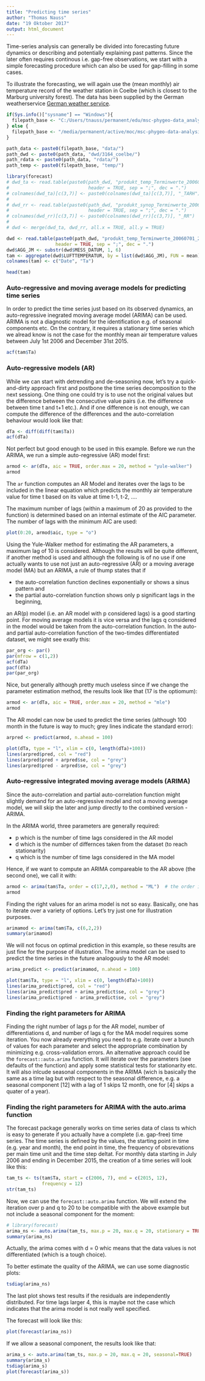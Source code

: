 ```yaml
---
title: "Predicting time series"
author: "Thomas Nauss"
date: "19 Oktober 2017"
output: html_document
---
```

Time-series analysis can generally be divided into forecasting future dynamics or describing and potentially explaining past patterns. Since the later often requires continous i.e. gap-free observations, we start with a simple forecasting procedure which can also be used for gap-filling in some cases.

To illustrate the forecasting, we will again use the (mean monthly) air temperature record of the weather station in Coelbe (which is closest to the Marburg university forest). The data has been supplied by the German weatherservice [German weather service](ftp://ftp-cdc.dwd.de/pub/CDC/observations_germany/). 

```r
if(Sys.info()["sysname"] == "Windows"){
  filepath_base <- "C:/Users/tnauss/permanent/edu/msc-phygeo-data_analysis/"
} else {
  filepath_base <- "/media/permanent/active/moc/msc-phygeo-data-analysis/"
}

path_data <- paste0(filepath_base, "data/")
path_dwd <- paste0(path_data, "dwd/3164_coelbe/")
path_rdata <- paste0(path_data, "rdata/")
path_temp <- paste0(filepath_base, "temp/")

library(forecast)
# dwd_ta <- read.table(paste0(path_dwd, "produkt_temp_Terminwerte_20060701_20151231_03164.txt"),
#                             header = TRUE, sep = ";", dec = ".")
# colnames(dwd_ta)[c(3,7)] <- paste0(colnames(dwd_ta)[c(3,7)], "_TARH")
# 
# dwd_rr <- read.table(paste0(path_dwd, "produkt_synop_Terminwerte_20060701_20151231_03164.txt"),
#                             header = TRUE, sep = ";", dec = ".")
# colnames(dwd_rr)[c(3,7)] <- paste0(colnames(dwd_rr)[c(3,7)], "_RR")
# 
# dwd <- merge(dwd_ta, dwd_rr, all.x = TRUE, all.y = TRUE)

dwd <- read.table(paste0(path_dwd, "produkt_temp_Terminwerte_20060701_20151231_03164.txt"),
                  header = TRUE, sep = ";", dec = ".")
dwd$AGG_JM <- substr(dwd$MESS_DATUM, 1, 6)
tam <- aggregate(dwd$LUFTTEMPERATUR, by = list(dwd$AGG_JM), FUN = mean)
colnames(tam) <- c("Date", "Ta")
```

```r
head(tam)
```

### Auto-regressive and moving average models for predicting time series
In order to predict the time series just based on its observed dynamics, an auto-regressive inegrated moving average model (ARIMA) can be used. ARIMA is not a diagnostic model for the identification e.g. of seasonal components etc. On the contrary, it requires a stationary time series which we alread know is not the case for the monthly mean air temperature values between July 1st 2006 and December 31st 2015. 
```r
acf(tam$Ta)
```

### Auto-regressive models (AR)
While we can start with detrending and de-seasoning now, let's try a quick-and-dirty approach first and postbone the time series decomposition to the next sessiong. One thing one could try is to use not the original values but the difference between the consecutive value pairs (i.e. the difference between time t and t+1 etc.). And if one difference is not enough, we can compute the difference of the differences and the auto-correlation behaviour would look like that:
```r
dTa <- diff(diff(tam$Ta))
acf(dTa)
```
Not perfect but good enough to be used in this example. Before we run the ARIMA, we run a simple auto-regressive (AR) model first:
```r
armod <- ar(dTa, aic = TRUE, order.max = 20, method = "yule-walker")
armod
```
The ``ar`` function computes an AR Model and iterates over the lags to be included in the linear equation which predicts the monthly air temperature value for time t based on its value at time t-1, t-2, .... 

The maximum number of lags (within a maximum of 20 as provided to the function) is determined based on an internal estimate of the AIC parameter. The number of lags with the minimum AIC are used:
```r
plot(0:20, armod$aic, type = "o")
```
Using the Yule-Walker method for estimating the AR parameters, a maximum lag of 10 is considered. Although the results will be quite different, if another method is used and although the following is of no use if one actually wants to use not just an auto-regressive (AR) or a moving average model (MA) but an ARIMA, a rule of thump states that if

* the auto-correlation function declines exponentially or shows a sinus pattern and
* the partial auto-correlation function shows only p significant lags in the beginning,

an AR(p) model (i.e. an AR model with p considered lags) is a good starting point. For moving average models it is vice versa and the lags q considered in the model would be taken from the auto-correlation function. In the auto- and partial auto-correlation function of the two-timdes differentiated dataset, we might see exatly this:
```r
par_org <- par()
par(mfrow = c(1,2))
acf(dTa)
pacf(dTa)
par(par_org)
```

Nice, but generally although pretty much useless since if we change the parameter estimation method, the results look like that (17 is the optiomum):
```r
armod <- ar(dTa, aic = TRUE, order.max = 20, method = "mle")
armod
```


The AR model can now be used to predict the time series (although 100 month in the future is way to much; grey lines indicate the standard error):
```r
arpred <- predict(armod, n.ahead = 100)

plot(dTa, type = "l", xlim = c(0, length(dTa)+100))
lines(arpred$pred, col = "red")
lines(arpred$pred + arpred$se, col = "grey")
lines(arpred$pred - arpred$se, col = "grey")
```


### Auto-regressive integrated moving average models (ARIMA)
Since the auto-correlation and partial auto-correlation function might slightly demand for an auto-regressive model and not a moving average model, we will skip the later and jump directly to the combined version - ARIMA.

In the ARIMA world, three parameters are generally required: 

* p which is the number of time lags considered in the AR model
* d which is the number of differnces taken from the dataset (to reach stationarity)
* q which is the number of time lags considered in the MA model

Hence, if we want to compute an ARIMA compareable to the AR above (the second one), we call it with:
```r
armod <- arima(tam$Ta, order = c(17,2,0), method = "ML")  # the order is p, d, q
armod
```

Finding the right values for an arima model is not so easy. Basically, one has to iterate over a variety of options. Let's try just one for illustration purposes.
```r
arimamod <- arima(tam$Ta, c(6,2,2))
summary(arimamod)
```
We will not focus on optimal prediction in this example, so these results are just fine for the purpose of illustration. The arima model can be used to predict the time series in the future analogously to the AR model:
```r
arima_predict <- predict(arimamod, n.ahead = 100)

plot(tam$Ta, type = "l", xlim = c(0, length(dTa)+100))
lines(arima_predict$pred, col = "red")
lines(arima_predict$pred + arima_predict$se, col = "grey")
lines(arima_predict$pred - arima_predict$se, col = "grey")
```


### Finding the right parameters for ARIMA
Finding the right number of lags p for the AR model, number of differentiations d, and number of lags q for the MA model requires some iteration. You now already everything you need to e.g. iterate over a bunch of values for each parameter and select the appropriate combination by minimizing e.g. cross-validation errors. An alternative approach could be the ``forecast::auto.arima`` function. It will iterate over the parameters (see defaults of the function) and apply some statistical tests for stationarity etc. It will also inlcude seasonal components in the ARIMA (wich is basically the same as a time lag but with respect to the seasonal difference, e.g. a seasonal component [12] with a lag of 1 skips 12 month, one for [4] skips a quater of a year).

### Finding the right parameters for ARIMA with the auto.arima function
The forecast package generally works on time series data of class ts which is easy to generate if you actually have a complete (i.e. gap-free) time series. The time series is defined by the values, the starting point in time (e.g. year and month), the end point in time, the frequency of obsrevations per main time unit and the time step deltat. For monthly data starting in July 2006 and ending in December 2015, the creation of a time series will look like this:
```r
tam_ts <- ts(tam$Ta, start = c(2006, 7), end = c(2015, 12), 
             frequency = 12)
str(tam_ts)
```

Now, we can use the ``forecast::auto.arima`` function. We will extend the iteration over p and q to 20 to be compatible with the above example but not include a seasonal component for the moment:
```r
# library(forecast)
arima_ns <- auto.arima(tam_ts, max.p = 20, max.q = 20, stationary = TRUE, seasonal=FALSE)
summary(arima_ns)
```
Actually, the arima comes with d = 0 whic means that the data values is not differentiated (which is a tough choice).

To better estimate the quality of the ARIMA, we can use some diagnostic plots:
```r
tsdiag(arima_ns)
```
The last plot shows test results if the residuals are independently distributed. For time lags larger 4, this is maybe not the case which indicates that the arima model is not really well specified.

The forecast will look like this:
```r
plot(forecast(arima_ns))
```

If we allow a seasonal component, the results look like that:
```r
arima_s <- auto.arima(tam_ts, max.p = 20, max.q = 20, seasonal=TRUE)
summary(arima_s)
tsdiag(arima_s)
plot(forecast(arima_s))
```
